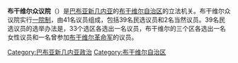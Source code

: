 {{noteTA
|G1 = TO
}}

'''布干维尔众议院'''（{{lang-en|Bougainville House of Representatives}}）是[[巴布亚新几内亚|巴布亚新几内亚]]的[[布干维尔自治区|布干维尔自治区]]的立法机关。布干维尔众议院实行[[一院制|一院制]]，由41名议员组成，包括39名民选议员和2名当然议员。39名民选议员的选举办法是，33个选区各选出一名议员，布干维尔的三个区各选出一名女性议员和一名曾参加[[布干维尔革命军|布干维尔革命军]]的议员。

[[Category:巴布亚新几内亚政治|Category:巴布亚新几内亚政治]]
[[Category:布干维尔自治区|Category:布干维尔自治区]]